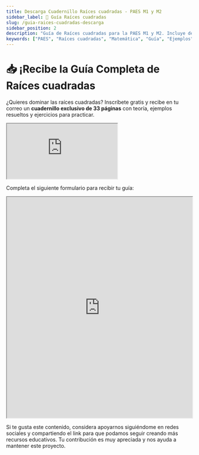 ```yaml
---
title: Descarga Cuadernillo Raíces cuadradas - PAES M1 y M2
sidebar_label: 🎁 Guía Raíces cuadradas
slug: /guia-raices-cuadradas-descarga
sidebar_position: 2
description: "Guía de Raíces cuadradas para la PAES M1 y M2. Incluye definiciones, ejemplos y un video explicativo."
keywords: ["PAES", "Raíces cuadradas", "Matemática", "Guía", "Ejemplos", "Video"]
---
```


# 📥 ¡Recibe la Guía Completa de Raíces cuadradas

¿Quieres dominar las raíces cuadradas? Inscríbete gratis y recibe en tu correo un **cuadernillo exclusivo de 33 páginas** con teoría, ejemplos resueltos y ejercicios para practicar.

<div style={{position: "relative", paddingBottom: "56.25%", height: 0, overflow: "hidden"}}>
  <iframe
    src="https://www.youtube.com/embed/T__2iGWOCQI?si=LiGIR8sVCSdv3q6z"
    title="YouTube video player"
    style={{
      position: "absolute",
      top: 0,
      left: 0,
      width: "100%",
      height: "100%",
      border: 0
    }}
    allow="accelerometer; autoplay; clipboard-write; encrypted-media; gyroscope; picture-in-picture; web-share"
    referrerPolicy="strict-origin-when-cross-origin"
    allowFullScreen
  ></iframe>
</div>

Completa el siguiente formulario para recibir tu guía:

<iframe src="https://forms.gle/rjUwKogUih9gBYwD8" width="100%" height="600" style={{border:0}} allowFullScreen title="Formulario Cuadernillo Raíces cuadradas"></iframe>

Si te gusta este contenido, considera apoyarnos siguiéndome en redes sociales y compartiendo el link para que podamos seguir creando más recursos educativos. Tu contribución es muy apreciada y nos ayuda a mantener este proyecto.
